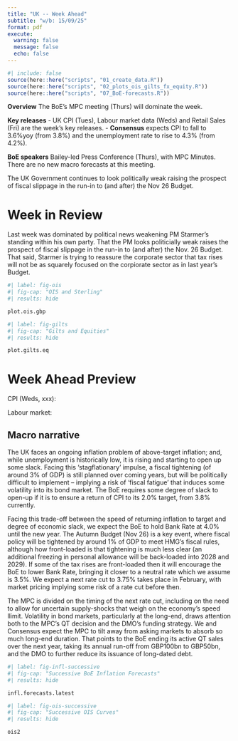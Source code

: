 ```yaml
---
title: "UK -- Week Ahead"
subtitle: "w/b: 15/09/25"
format: pdf
execute:
  warning: false
  message: false
  echo: false
---
```


```r
#| include: false
source(here::here("scripts", "01_create_data.R"))
source(here::here("scripts", "02_plots_ois_gilts_fx_equity.R"))
source(here::here("scripts", "07_BoE-forecasts.R"))

```

**Overview** The BoE's MPC meeting (Thurs) will dominate the week. 

**Key releases** 
- UK CPI (Tues), Labour market data (Weds) and Retail Sales (Fri) are the week's key releases. 
- **Consensus** expects CPI to fall to 3.6%yoy (from 3.8%) and the unemployment rate to rise to 4.3% (from 4.2%).

**BoE speakers** Bailey-led Press Conference (Thurs), with MPC Minutes. There are no new macro forecasts at this meeting.

The UK Government continues to look politically weak raising the prospect of fiscal slippage in the run-in to (and after) the Nov 26 Budget.  

# Week in Review

Last week was dominated by political news weakening PM Starmer's standing within his own party. That the PM looks politicially weak raises the prospect of fiscal slippage in the run-in to (and after) the Nov. 26 Budget. That said, Starmer is trying to reassure the corporate sector that tax rises will not be as squarely focused on the corpiorate sector as in last year's Budget.

```r
#| label: fig-ois
#| fig-cap: "OIS and Sterling"
#| results: hide

plot.ois.gbp
```



```r
#| label: fig-gilts
#| fig-cap: "Gilts and Equities"
#| results: hide

plot.gilts.eq
```


\newpage

# Week Ahead Preview

CPI (Weds, xxx): 

Labour market: 


## Macro narrative  
The UK faces an ongoing inflation problem of above-target inflation; and, while unemployment is historically low, it is rising and starting to open up some slack. Facing this 'stagflationary' impulse, a fiscal tightening (of around 3% of GDP) is still planned over coming years, but will be politically difficult to implement -- implying a risk of 'fiscal fatigue' that induces some volatility into its bond market. The BoE requires some degree of slack to open-up if it is to ensure a return of CPI to its 2.0% target, from 3.8% currently. 

Facing this trade-off between the speed of returning inflation to target and degree of economic slack, we expect the BoE to hold Bank Rate at 4.0% until the new year. The Autumn Budget (Nov 26) is a key event, where fiscal policy will be tightened by around 1% of GDP to meet HMG's fiscal rules, although how front-loaded is that tightening is much less clear (an additional freezing in personal allowance will be back-loaded into 2028 and 2029). If some of the tax rises are front-loaded then it will encourage the BoE to lower Bank Rate, bringing it closer to a neutral rate which we assume is 3.5%. We expect a next rate cut to 3.75% takes place in February, with market pricing implying some risk of a rate cut before then. 

The MPC is divided on the timing of the next rate cut, including on the need to allow for uncertain supply-shocks that weigh on the economy's speed llimit. Volatility in bond markets, particularly at the long-end, draws attention both to the MPC's QT decision and the DMO's funding strategy. We and Consensus expect the MPC to tilt away from asking markets to absorb so much long-end duration. That points to the BoE ending its active QT sales over the next year, taking its annual run-off from GBP100bn to GBP50bn, and the DMO to further reduce its issuance of long-dated debt. 


```r
#| label: fig-infl-successive
#| fig-cap: "Successive BoE Inflation Forecasts"
#| results: hide

infl.forecasts.latest
```


```r
#| label: fig-ois-successive
#| fig-cap: "Successive OIS Curves"
#| results: hide

ois2
```

